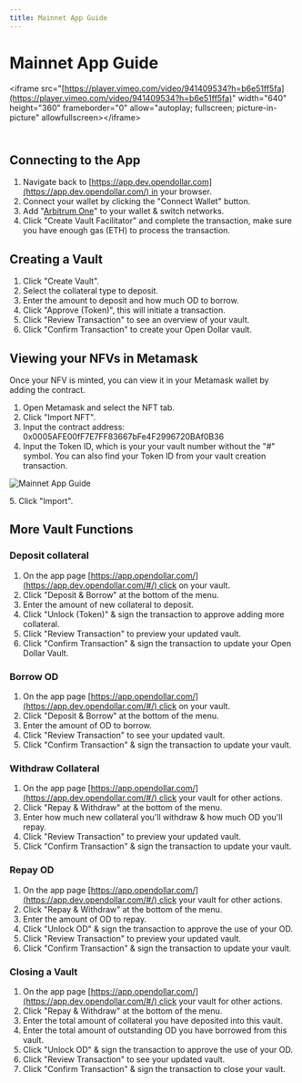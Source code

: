 ```yaml
---
title: Mainnet App Guide
---
```


# Mainnet App Guide

\<iframe src="[https://player.vimeo.com/video/941409534?h=b6e51ff5fa](https://player.vimeo.com/video/941409534?h=b6e51ff5fa)" width="640" height="360" frameborder="0" allow="autoplay; fullscreen; picture-in-picture" allowfullscreen>\</iframe>

\
Connecting to the App
---------------------

1. Navigate back to [https://app.dev.opendollar.com](https://app.dev.opendollar.com/) in your browser.
2. Connect your wallet by clicking the "Connect Wallet" button.
3. Add "[Arbitrum One](https://chainlist.org/chain/42161)"  to your wallet & switch networks.
4. Click "Create Vault Facilitator" and complete the transaction, make sure you have enough gas (ETH) to process the transaction.

## Creating a Vault

1. Click "Create Vault".
2. Select the collateral type to deposit.
3. Enter the amount to deposit and how much OD to borrow.
4. Click "Approve (Token)", this will initiate a transaction.
5. Click "Review Transaction" to see an overview of your vault.
6. Click "Confirm Transaction" to create your Open Dollar vault.

## Viewing your NFVs in Metamask

Once your NFV is minted, you can view it in your Metamask wallet by adding the contract.

1. Open Metamask and select the NFT tab.
2. Click "Import NFT".
3. Input the contract address: 0x0005AFE00fF7E7FF83667bFe4F2996720BAf0B36
4. Input the Token ID, which is your your vault number without the "#" symbol. You can also find your Token ID from your vault creation transaction.

![Mainnet App Guide](</img/Open Dollar Vault Token ID.png>)

5\. Click "Import".

## More Vault Functions

### Deposit collateral

1. On the app page [https://app.opendollar.com/](https://app.dev.opendollar.com/#/) click on your vault.
2. Click "Deposit & Borrow" at the bottom of the menu.
3. Enter the amount of new collateral to deposit.
4. Click "Unlock (Token)" & sign the transaction to approve adding more collateral.
5. Click "Review Transaction" to preview your updated vault.
6. Click "Confirm Transaction" & sign the transaction to update your Open Dollar Vault.

### Borrow OD

1. On the app page [https://app.opendollar.com/](https://app.dev.opendollar.com/#/) click on your vault.
2. Click "Deposit & Borrow" at the bottom of the menu.
3. Enter the amount of OD to borrow.
4. Click "Review Transaction" to see your updated vault.
5. Click "Confirm Transaction" & sign the transaction to update your vault.

### Withdraw Collateral

1. On the app page [https://app.opendollar.com/](https://app.dev.opendollar.com/#/) click your vault for other actions.
2. Click "Repay & Withdraw" at the bottom of the menu.
3. Enter how much new collateral you'll withdraw & how much OD you'll repay.
4. Click "Review Transaction" to preview your updated vault.
5. Click "Confirm Transaction" & sign the transaction to update your vault.

### Repay OD

1. On the app page [https://app.opendollar.com/](https://app.dev.opendollar.com/#/) click your vault for other actions.
2. Click "Repay & Withdraw" at the bottom of the menu.
3. Enter the amount of OD to repay.
4. Click "Unlock OD" & sign the transaction to approve the use of your OD.
5. Click "Review Transaction" to preview your updated vault.
6. Click "Confirm Transaction" & sign the transaction to update your vault.

### Closing a Vault

1. On the app page [https://app.opendollar.com/](https://app.dev.opendollar.com/#/) click your vault for other actions.
2. Click "Repay & Withdraw" at the bottom of the menu.
3. Enter the total amount of collateral you have deposited into this vault.
4. Enter the total amount of outstanding OD you have borrowed from this vault.
5. Click "Unlock OD" & sign the transaction to approve the use of your OD.
6. Click "Review Transaction" to see your updated vault.
7. Click "Confirm Transaction" & sign the transaction to close your vault.
